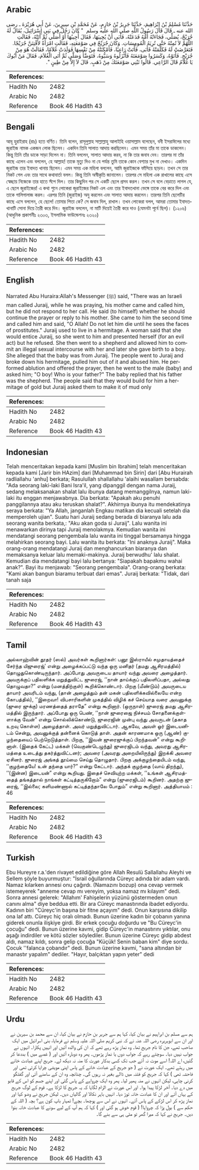 ## Arabic


<div dir="rtl" lang="ar" style={{fontSize:'larger',backgroundColor:'#f8f9fa',padding:20}}>
حَدَّثَنَا مُسْلِمُ بْنُ إِبْرَاهِيمَ، حَدَّثَنَا جَرِيرُ بْنُ حَازِمٍ، عَنْ مُحَمَّدِ بْنِ سِيرِينَ، عَنْ أَبِي هُرَيْرَةَ ـ رضى الله عنه ـ قَالَ قَالَ رَسُولُ اللَّهِ صلى الله عليه وسلم ‏ "‏ كَانَ رَجُلٌ فِي بَنِي إِسْرَائِيلَ، يُقَالُ لَهُ جُرَيْجٌ، يُصَلِّي، فَجَاءَتْهُ أُمُّهُ فَدَعَتْهُ، فَأَبَى أَنْ يُجِيبَهَا، فَقَالَ أُجِيبُهَا أَوْ أُصَلِّي ثُمَّ أَتَتْهُ، فَقَالَتِ اللَّهُمَّ لاَ تُمِتْهُ حَتَّى تُرِيَهُ الْمُومِسَاتِ‏.‏ وَكَانَ جُرَيْجٌ فِي صَوْمَعَتِهِ، فَقَالَتِ امْرَأَةٌ لأَفْتِنَنَّ جُرَيْجًا‏.‏ فَتَعَرَّضَتْ لَهُ فَكَلَّمَتْهُ فَأَبَى، فَأَتَتْ رَاعِيًا، فَأَمْكَنَتْهُ مِنْ نَفْسِهَا فَوَلَدَتْ غُلاَمًا، فَقَالَتْ هُوَ مِنْ جُرَيْجٍ‏.‏ فَأَتَوْهُ، وَكَسَرُوا صَوْمَعَتَهُ فَأَنْزَلُوهُ وَسَبُّوهُ، فَتَوَضَّأَ وَصَلَّى ثُمَّ أَتَى الْغُلاَمَ، فَقَالَ مَنْ أَبُوكَ يَا غُلاَمُ قَالَ الرَّاعِي‏.‏ قَالُوا نَبْنِي صَوْمَعَتَكَ مِنْ ذَهَبٍ‏.‏ قَالَ لاَ إِلاَّ مِنْ طِينٍ ‏"‏‏.‏
</div>
<div style={{backgroundColor:'#f8f9fa',padding:20, marginBottom: 10}}><table> <thead> <tr> <th>References:</th> <th></th> </tr> </thead> <tbody><tr><td>Hadith No</td><td>2482</td></tr><tr><td>Arabic No</td><td>2482</td></tr><tr><td>Reference</td><td>Book 46 Hadith 43</td></tr></tbody></table></div>

## Bengali


<div dir="ltr" lang="bn" style={{fontSize:'larger',backgroundColor:'#f8f9fa',padding:20}}>
আবূ হুরাইরাহ (রাঃ) হতে বর্ণিত। তিনি বলেন, রাসূলুল্লাহ সাল্লাল্লাহু আলাইহি ওয়াসাল্লাম বলেছেন, বনী ইসরাঈলের মধ্যে জুরাইজ নামক একজন লোক ছিলেন। একদিন তিনি সালাত আদায় করছিলেন। এমন সময় তাঁর মা তাকে ডাকলেন। কিন্তু তিনি তাঁর ডাকে সাড়া দিলেন না। তিনি বললেন, সালাত আদায় করব, না কি তার জবাব দেব। তারপর মা তাঁর কাছে এলেন এবং বললেন, হে আল্লাহ! তাকে মৃত্যু দিও না যে পর্যন্ত তুমি তাকে কোন বেশ্যার মুখ না দেখাও। একদিন জুরাইজ তার ইবাদত খানায় ছিলেন। এমন সময় এক মহিলা বললেন, আমি জুরাইজকে ফাঁসিয়ে ছাড়ব। তখন সে তার নিকট গেল এবং তার সাথে কথাবার্তা বলল। কিন্তু তিনি অস্বীকৃতি জানালেন। তারপর সে মহিলা এক রাখালের কাছে এসে স্বেচ্ছায় নিজেকে তার হাতে সঁপে দিল। তার কিছুদিন পর সে একটি ছেলে প্রসব করল। তখন সে বলে বেড়াতে লাগল যে, এ ছেলে জুরাইজের! এ কথা শুনে লোকেরা জুরাইজের নিকট এল এবং তার ইবাদতখানা ভেঙ্গে তাকে বের করে দিল এবং তাকে গালিগালাজ করল। এরপর তিনি (জুরাইজ) অযু করলেন এবং সালাত আদায় করলেন। তারপর তিনি ছেলেটির কাছে এসে বললেন, হে ছেলে! তোমার পিতা কে? সে জবাব দিল, রাখাল। তখন লোকেরা বলল, আমরা তোমার ইবাদতখানাটি সোনা দিয়ে তৈরী করে দিব। জুরাইজ বললেন, না মাটি দিয়েই তৈরী করে দাও (যেমনটা পূর্বে ছিল)। (১২০৬) (আধুনিক প্রকাশনীঃ ২৩০৩, ইসলামিক ফাউন্ডেশনঃ ২৩২০)
</div>
<div style={{backgroundColor:'#f8f9fa',padding:20, marginBottom: 10}}><table> <thead> <tr> <th>References:</th> <th></th> </tr> </thead> <tbody><tr><td>Hadith No</td><td>2482</td></tr><tr><td>Arabic No</td><td>2482</td></tr><tr><td>Reference</td><td>Book 46 Hadith 43</td></tr></tbody></table></div>

## English


<div dir="ltr" lang="en" style={{fontSize:'larger',backgroundColor:'#f8f9fa',padding:20}}>
Narrated Abu Huraira:Allah's Messenger (ﷺ) said, "There was an Israeli man called Juraij, while he was praying, his mother came and called him, but he did not respond to her call. He said (to himself) whether he should continue the prayer or reply to his mother. She came to him the second time and called him and said, "O Allah! Do not let him die until he sees the faces of prostitutes." Juraij used to live in a hermitage. A woman said that she would entice Juraij, so she went to him and presented herself (for an evil act) but he refused. She then went to a shepherd and allowed him to commit an illegal sexual intercourse with her and later she gave birth to a boy. She alleged that the baby was from Juraij. The people went to Juraij and broke down his hermitage, pulled him out of it and abused him. He performed ablution and offered the prayer, then he went to the male (baby) and asked him; "O boy! Who is your father?" The baby replied that his father was the shepherd. The people said that they would build for him a hermitage of gold but Juraij asked them to make it of mud only
</div>
<div style={{backgroundColor:'#f8f9fa',padding:20, marginBottom: 10}}><table> <thead> <tr> <th>References:</th> <th></th> </tr> </thead> <tbody><tr><td>Hadith No</td><td>2482</td></tr><tr><td>Arabic No</td><td>2482</td></tr><tr><td>Reference</td><td>Book 46 Hadith 43</td></tr></tbody></table></div>

## Indonesian


<div dir="ltr" lang="id" style={{fontSize:'larger',backgroundColor:'#f8f9fa',padding:20}}>
Telah menceritakan kepada kami [Muslim bin Ibrahim] telah menceritakan kepada kami [Jarir bin HAzim] dari [Muhammad bin Sirin] dari [Abu Hurairah radliallahu 'anhu] berkata; Rasulullah shallallahu 'alaihi wasallam bersabda: "Ada seorang laki-laki Bani Isra'il, yang dipanggil dengan nama Juraij, sedang melaksanakan shalat lalu ibunya datang memanggilnya, namun laki-laki itu enggan menjawabnya. Dia berkata: "Apakah aku penuhi panggilannya atau aku teruskan shalat?". Akhirnya ibunya itu mendekatinya seraya berkata: "Ya Allah, janganlah Engkau matikan dia kecuali setelah dia memperoleh ujian". Suatu hari Juraij sedang berada di biaranya lalu ada seorang wanita berkata,: "Aku akan goda si Juraij". Lalu wanita ini menawarkan dirinya tapi Juraij menolakmya. Kemudian wanita ini mendatangi seorang pengembala lalu wanita ini tinggal bersamanya hingga melahirkan seorang bayi. Lalu wanita itu berkata: "Ini anaknya Juraij". Maka orang-orang mendatangi Juraij dan menghancurkan biaranya dan memaksanya keluar lalu memaki-makinya. Juraij berwudhu' lalu shalat. Kemudian dia mendatangi bayi lalu bertanya: "Siapakah bapakmu wahai anak?". Bayi itu menjawab: "Seorang pengembala". Orang-orang berkata: "Kami akan bangun biaramu terbuat dari emas". Juraij berkata: "Tidak, dari tanah saja
</div>
<div style={{backgroundColor:'#f8f9fa',padding:20, marginBottom: 10}}><table> <thead> <tr> <th>References:</th> <th></th> </tr> </thead> <tbody><tr><td>Hadith No</td><td>2482</td></tr><tr><td>Arabic No</td><td>2482</td></tr><tr><td>Reference</td><td>Book 46 Hadith 43</td></tr></tbody></table></div>

## Tamil


<div dir="ltr" lang="ta" style={{fontSize:'larger',backgroundColor:'#f8f9fa',padding:20}}>
அல்லாஹ்வின் தூதர் (ஸல்) அவர்கள் கூறினார்கள்: பனூ இஸ்ராயீல் சமுதாயத்தைச் சேர்ந்த யிஜுரைஜ்’ என்று அழைக்கப்பட்டு வந்த ஒரு மனிதர் (தமது ஆசிரமத்தில்) தொழுதுகொண்டிருந்தார். அப்போது அவருடைய தாயார் வந்து அவரை அழைத்தார். அவருக்குப் பதிலளிக்க மறுத்துவிட்ட ஜுரைஜ், ‘‘நான் தாய்க்குப் பதிலளிப்பதா, அல்லது தொழுவதா?” என்று (மனத்திற்குள்) கூறிக்கொண்டார். பிறகு (மீண்டும்) அவருடைய தாயார் அவரிடம் வந்து, (தான் அழைத்தும் தன் மகன் பதிலளிக்கவில்லையே என்ற கோபத்தில்), ‘‘இறைவா! விபசாரிகளின் முகத்தில் விழிக் கச் செய்யாத வரை அவனுக்கு (ஜுரை ஜுக்கு) மரணத்தைத் தராதே” என்று கூறினார். (ஒருநாள்) ஜுரைஜ் தமது ஆசிரமத்தில் இருந்தார். அப்போது ஒரு பெண், ‘‘நான் ஜுரைஜை நிச்சயம் சோதனைக்குள்ளாக்கு வேன்” என்று சொல்லிக்கொண்டு, ஜுரைஜின் முன்பு வந்து அவருடன் (தகாத உறவு கொள்ள) அழைத்தாள். அவர் மறுத்துவிட்டார். ஆகவே, அவள் ஓர் இடையனிடம் சென்று, அவனுக்குத் தன்னைக் கொடுத் தாள். அதன் காரணமாக ஒரு (ஆண்) குழந்தையைப் பெற்றெடுத்தாள். பிறகு, ‘‘இவன் ஜுரைஜுக்குப் பிறந்தவன்” என்று கூறினாள். (இதைக் கேட்ட) மக்கள் (வெகுண்டெழுந்து) ஜுரைஜிடம் வந்து, அவரது ஆசிரமத்தை உடைத்து தகர்த்துவிட்டனர்; அவரை (அவரது அறையிலிருந்து) இறக்கி அவரை ஏசினர். ஜுரைஜ் அங்கத் தூய்மை செய்து தொழுதார். பிறகு அக்குழந்தையிடம் வந்து, ‘‘குழந்தையே! உன் தந்தை யார்?” என்று கேட்டார். அந்தக் குழந்தை (வாய் திறந்து), ‘‘(இன்ன) இடையன்” என்று கூறியது. இதைச் செவியுற்ற மக்கள், ‘‘உங்கள் ஆசிரமத்தைத் தங்கத்தால் நாங்கள் கட்டித்தருகிறோம்” என்று (ஜுரைஜிடம்) கூறினர். அதற்கு ஜுரைஜ், ‘‘இல்லை; களிமண்ணால் கட்டித்தந்தாலே போதும்” என்று கூறினார். அத்தியாயம் : 46
</div>
<div style={{backgroundColor:'#f8f9fa',padding:20, marginBottom: 10}}><table> <thead> <tr> <th>References:</th> <th></th> </tr> </thead> <tbody><tr><td>Hadith No</td><td>2482</td></tr><tr><td>Arabic No</td><td>2482</td></tr><tr><td>Reference</td><td>Book 46 Hadith 43</td></tr></tbody></table></div>

## Turkish


<div dir="ltr" lang="tr" style={{fontSize:'larger',backgroundColor:'#f8f9fa',padding:20}}>
Ebu Hureyre r.a.'den rivayet edildiğine göre Allah Resulü Sallallahu Aleyhi ve Sellem şöyle buyurmuştur: "İsrail oğullarında Cüreyc adında bir adam vardı. Namaz kılarken annesi onu çağırdı. (Namazını bozup) ona cevap vermek istemeyerek "anneme cevap mı vereyim, yoksa namaz mı kılayım" dedi. Sonra annesi gelerek: "Allahım' Fahişelerin yüzünü göstermeden onun canını alma" diye beddua etti. Bir ara Cüreyc manastırında ibadet ediyordu. Kadının biri "Cüreyc'in başına bir fitne açayım" dedi. Onun karşısına dikilip ona laf attı. Cüreyc hiç oralı olmadı. Bunun üzerine kadın bir çobanın yanına giderek onunla ilişkiye girdi. Bir erkek çocuğu doğurdu ve "Bu Cüreyc'in çocuğu" dedi. Bunun üzerine kavmi, gidip Cüreyc'in manastırını yıktılar, onu aşağı indirdiler ve kötü sözler söylediler. Bunun üzerine Cüreyc gidip abdest aldı, namaz kıldı, sonra gelip çocuğa "Küçük! Senin baban kim" diye sordu. Çocuk ''falanca çobandır" dedi. Bunun üzerine kavmi, "sana altından bir manastır yapalım" dediler. "Hayır, balçıktan yapın yeter" dedi
</div>
<div style={{backgroundColor:'#f8f9fa',padding:20, marginBottom: 10}}><table> <thead> <tr> <th>References:</th> <th></th> </tr> </thead> <tbody><tr><td>Hadith No</td><td>2482</td></tr><tr><td>Arabic No</td><td>2482</td></tr><tr><td>Reference</td><td>Book 46 Hadith 43</td></tr></tbody></table></div>

## Urdu


<div dir="rtl" lang="ur" style={{fontSize:'larger',backgroundColor:'#f8f9fa',padding:20}}>
ہم سے مسلم بن ابراہیم نے بیان کیا، کہا ہم سے جریر بن حازم نے بیان کیا، ان سے محمد بن سیرین نے اور ان سے ابوہریرہ رضی اللہ عنہ نے کہ نبی کریم صلی اللہ علیہ وسلم نے فرمایا، بنی اسرائیل میں ایک صاحب تھے، جن کا نام جریج تھا۔ وہ نماز پڑھ رہے تھے کہ ان کی والدہ آئیں اور انہیں پکارا۔ انہوں نے جواب نہیں دیا۔ سوچتے رہے کہ جواب دوں یا نماز پڑھوں۔ پھر وہ دوبارہ آئیں اور ( غصے میں ) بددعا کر گئیں، اے اللہ! اسے موت نہ آئے جب تک کسی بدکار عورت کا منہ نہ دیکھ لے۔ جریج اپنے عبادت خانے میں رہتے تھے۔ ایک عورت نے ( جو جریج کے عبادت خانے کے پاس اپنی مویشی چرایا کرتی تھی اور فاحشہ تھی ) کہا کہ جریج کو فتنہ میں ڈالے بغیر نہ رہوں گی۔ چنانچہ وہ ان کے سامنے آئی اور گفتگو کرنی چاہی، لیکن انہوں نے منہ پھیر لیا۔ پھر وہ ایک چرواہے کے پاس گئی اور اپنے جسم کو اس کے قابو میں دے دیا۔ آخر لڑکا پیدا ہوا۔ اور اس عورت نے الزام لگایا کہ یہ جریج کا لڑکا ہے۔ قوم کے لوگ جریج کے یہاں آئے اور ان کا عبادت خانہ توڑ دیا۔ انہیں باہر نکالا اور گالیاں دیں۔ لیکن جریج نے وضو کیا اور نماز پڑھ کر اس لڑکے کے پاس آئے۔ انہوں نے اس سے پوچھا۔ بچے! تمہار باپ کون ہے؟ بچہ ( اللہ کے حکم سے ) بول پڑا کہ چرواہا! ( قوم خوش ہو گئی اور ) کہا کہ ہم آپ کے لیے سونے کا عبادت خانہ بنوا دیں۔ جریج نے کہا کہ میرا گھر تو مٹی ہی سے بنے گا۔
</div>
<div style={{backgroundColor:'#f8f9fa',padding:20, marginBottom: 10}}><table> <thead> <tr> <th>References:</th> <th></th> </tr> </thead> <tbody><tr><td>Hadith No</td><td>2482</td></tr><tr><td>Arabic No</td><td>2482</td></tr><tr><td>Reference</td><td>Book 46 Hadith 43</td></tr></tbody></table></div>